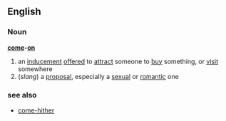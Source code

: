 ==English==
===Noun===
'''[[come]]-[[on]]'''
#an [[inducement]] [[offered]] to [[attract]] someone to [[buy]] something, or [[visit]] somewhere
#(''slang'') a [[proposal]], especially a [[sexual]] or [[romantic]] one
===see also===
*[[come-hither]]